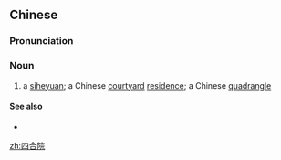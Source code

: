 ==Chinese==
{{zh-forms}}

===Pronunciation===
{{zh-pron
|m=sìhéyuàn
|c=sei3 hap6 jyun6-2
|mn=sì-ha̍p-īⁿ/sù-ha̍p-īⁿ
|cat=n
}}

===Noun===
{{zh-noun}}

# a [[siheyuan]]; a Chinese [[courtyard]] [[residence]]; a Chinese [[quadrangle]]

====See also====
* {{pedialite|Siheyuan}}

[[zh:四合院]]